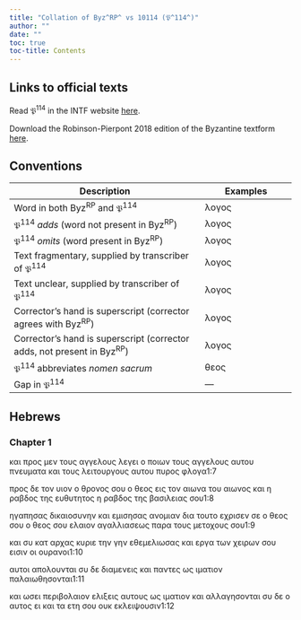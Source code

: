 ```yaml
---
title: "Collation of Byz^RP^ vs 10114 (𝔓^114^)"
author: ""
date: ""
toc: true
toc-title: Contents
---
```


::: {.callout-note appearance="minimal" icon="false" collapse="true"}
# Links to official texts

Read 𝔓^114^ in the INTF website [here](https://ntvmr.uni-muenster.de/manuscript-workspace?docID=10114).

Download the Robinson-Pierpont 2018 edition of the Byzantine textform [here](https://web.archive.org/web/20210413060536/https://byzantinetext.com/wp-content/uploads/2021/03/robinson-pierpont-2018-gnt-edition.pdf).


:::


::: {.callout-note appearance="minimal" icon="false" collapse="true"}
# Conventions

| Description                                                              	| Examples                           	|
|--------------------------------------------------------------------------	|------------------------------------	|
| Word in both Byz^RP^ and 𝔓^114^                                   	| λογος                              	|
| 𝔓^114^ *adds* (word not present in Byz^RP^)                       	| [λογος]{.greek-added}            	|
| 𝔓^114^ *omits* (word present in Byz^RP^)                          	| [λογος]{.greek-omitted}          	|
| Text fragmentary, supplied by transcriber of 𝔓^114^               	| [λογος]{.greek-supplied}         	|
| Text unclear, supplied by transcriber of 𝔓^114^                   	| [λογος]{.unclear}                	|
| Corrector's hand is superscript (corrector agrees with Byz^RP^)          	| [λογος]{.corr}                   	|
| Corrector's hand is superscript (corrector adds, not present in Byz^RP^) 	| [[λογος]{.corr}]{.greek-added} 	|
| 𝔓^114^ abbreviates *nomen sacrum*                                 	| [θεος]{.greek-abbr}            	|
| Gap in 𝔓^114^                                                     	| [―]{.gap}                        	|
:::

## Hebrews

### Chapter 1

[και]{.greek-omitted} [προς]{.greek-omitted} [μεν]{.greek-omitted} [τους]{.greek-omitted} [αγγελους]{.greek-omitted} [λεγει]{.greek-omitted} [ο]{.greek-omitted} [ποιων]{.greek-omitted} [τους]{.greek-omitted} [αγγελους]{.greek-omitted} [αυτου]{.greek-omitted} [πνευματα]{.greek-omitted} [και]{.greek-omitted} [τους]{.greek-omitted} [λειτουρ]{.greek-supplied}[γους]{.greek-supplied} αυ[του]{.greek-supplied} [πυρος]{.greek-supplied} [φλογα]{.greek-supplied}[1:7]{.aside}

[προς]{.greek-supplied} [δε]{.greek-supplied} [τον]{.greek-supplied} [υιον]{.greek-abbr} [ο]{.greek-supplied} [θρονος]{.greek-supplied} σ[ο]{.greek-supplied}υ ο [θεος]{.greek-abbr} [εις]{.greek-supplied} [τον]{.greek-supplied} [αιωνα]{.greek-supplied} [του]{.greek-omitted} [αιωνος]{.greek-omitted} [[και]{.greek-supplied}]{.greek-added} [[η]{.greek-supplied}]{.greek-added} [ραβδος]{.greek-supplied} [[της]{.greek-supplied}]{.greek-added} [ευθυτητος]{.greek-supplied} [η]{.greek-omitted} [ρ]{.unclear}αβδος [της]{.greek-supplied} [βασιλειας]{.greek-supplied} [σου]{.greek-supplied}[1:8]{.aside}

[ηγαπησας]{.greek-supplied} [δικαιοσυνην]{.greek-supplied} και εμ[ισησας]{.greek-supplied} [ανομιαν]{.greek-supplied} [δια]{.greek-supplied} [τουτο]{.greek-supplied} [εχρισεν]{.greek-supplied} [σε]{.greek-supplied} [ο]{.greek-supplied} [θεος]{.greek-abbr} [σου]{.greek-added} ο [θεος]{.greek-abbr} [σου]{.greek-omitted} [ελαιον]{.greek-supplied} [αγαλλιασεως]{.greek-supplied} [παρα]{.greek-supplied} [τους]{.greek-supplied} [μετοχους]{.greek-supplied} [σου]{.greek-supplied}[1:9]{.aside}

[και]{.greek-supplied} [συ]{.greek-supplied} κατ αρχ[ας]{.greek-supplied} [κυριε]{.greek-abbr} [την]{.greek-supplied} [γην]{.greek-supplied} [εθεμελιωσας]{.greek-supplied} [και]{.greek-supplied} [εργα]{.greek-supplied} [των]{.greek-supplied} [χει]{.greek-supplied}ρων σου [εισιν]{.greek-supplied} [οι]{.greek-supplied} [ουρανοι]{.greek-supplied}[1:10]{.aside}

[αυτοι]{.greek-supplied} [απολουνται]{.greek-supplied} [συ]{.greek-supplied} [δε]{.greek-supplied} [δια]{.greek-supplied}με[ν]{.unclear}[εις]{.greek-supplied} [και]{.greek-supplied} [παντες]{.greek-supplied} [ως]{.greek-supplied} [ιματιον]{.greek-supplied} [παλαιωθησονται]{.greek-supplied}[1:11]{.aside}

κ[α]{.unclear}[ι]{.greek-supplied} [ωσει]{.greek-supplied} [περιβολαιον]{.greek-supplied} [ελιξεις]{.greek-supplied} [αυτους]{.greek-supplied} [[ως]{.greek-supplied}]{.greek-added} [[ιμα]{.greek-supplied}τ[ι]{.unclear}[ον]{.greek-supplied}]{.greek-added} [και]{.greek-supplied} [αλλαγησονται]{.greek-supplied} [συ]{.greek-supplied} [δε]{.greek-supplied} [ο]{.greek-supplied} [αυτος]{.greek-supplied} [ει]{.greek-supplied} [και]{.greek-supplied} [τα]{.greek-supplied} [ετη]{.greek-omitted} [σου]{.greek-omitted} [ουκ]{.greek-omitted} [εκλειψουσιν]{.greek-omitted}[1:12]{.aside}

